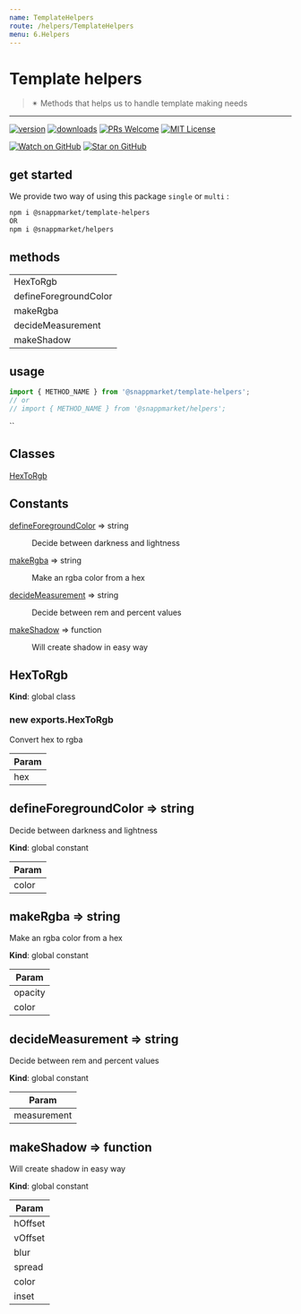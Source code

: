 ```yaml
---
name: TemplateHelpers
route: /helpers/TemplateHelpers
menu: 6.Helpers
---
```



# Template helpers
> ✴ Methods that helps us to handle template making needs
----

[![version](https://img.shields.io/npm/v/@snappmarket/template-helpers.svg?style=flat-square)](https://www.npmjs.com/package/@snappmarket/template-helpers)
[![downloads](https://img.shields.io/npm/dm/@snappmarket/template-helpers.svg?style=flat-square)](http://www.npmtrends.com/@snappmarket/template-helpers)
[![PRs Welcome](https://img.shields.io/badge/PRs-welcome-brightgreen.svg?style=flat-square)](http://makeapullrequest.com)
[![MIT License](https://img.shields.io/npm/l/@snappmarket/template-helpers.svg?style=flat-square)](https://github.com/snappmarket/frontend-toolbox/tree/master/packages/useDidUpdateEffect/blob/master/LICENSE.md)

[![Watch on GitHub](https://img.shields.io/github/watchers/snappmarket/frontend-toolbox.svg?style=social)](https://github.com/snappmarket/frontend-toolbox/watchers)
[![Star on GitHub](https://img.shields.io/github/stars/snappmarket/frontend-toolbox.svg?style=social)](https://github.com/snappmarket/frontend-toolbox/stargazers)

## get started 
We provide two way of using this package `single` or `multi` :
```bash
npm i @snappmarket/template-helpers
OR
npm i @snappmarket/helpers
```

## methods
|        |
| ------ |
| HexToRgb                                                 |  
| defineForegroundColor                                                 |  
| makeRgba                                                 |  
| decideMeasurement                                                 |  
| makeShadow                                                 |  

## usage 
```javascript
import { METHOD_NAME } from '@snappmarket/template-helpers';
// or 
// import { METHOD_NAME } from '@snappmarket/helpers';
```
``

## Classes

<dl>
<dt><a href="#HexToRgb">HexToRgb</a></dt>
<dd></dd>
</dl>

## Constants

<dl>
<dt><a href="#defineForegroundColor">defineForegroundColor</a> ⇒ string</dt>
<dd><p>Decide between darkness and lightness</p>
</dd>
<dt><a href="#makeRgba">makeRgba</a> ⇒ string</dt>
<dd><p>Make an rgba color from a hex</p>
</dd>
<dt><a href="#decideMeasurement">decideMeasurement</a> ⇒ string</dt>
<dd><p>Decide between rem and percent values</p>
</dd>
<dt><a href="#makeShadow">makeShadow</a> ⇒ function</dt>
<dd><p>Will create shadow in easy way</p>
</dd>
</dl>

<a name="HexToRgb"></a>

## HexToRgb
**Kind**: global class  
<a name="new_HexToRgb_new"></a>

### new exports.HexToRgb
Convert hex to rgba


| Param |
| --- |
| hex | 

<a name="defineForegroundColor"></a>

## defineForegroundColor ⇒ string
Decide between darkness and lightness

**Kind**: global constant  

| Param |
| --- |
| color | 

<a name="makeRgba"></a>

## makeRgba ⇒ string
Make an rgba color from a hex

**Kind**: global constant  

| Param |
| --- |
| opacity | 
| color | 

<a name="decideMeasurement"></a>

## decideMeasurement ⇒ string
Decide between rem and percent values

**Kind**: global constant  

| Param |
| --- |
| measurement | 

<a name="makeShadow"></a>

## makeShadow ⇒ function
Will create shadow in easy way

**Kind**: global constant  

| Param |
| --- |
| hOffset | 
| vOffset | 
| blur | 
| spread | 
| color | 
| inset | 

